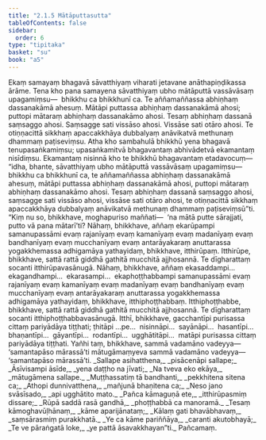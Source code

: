 ```yaml
---
title: "2.1.5 Mātāputtasutta"
tableOfContents: false
sidebar:
  order: 6
type: "tipitaka"
basket: "su"
book: "a5"
---
```



<DynamicBreadcrumb />

<Division number="55" book="a5" bookNo="16" page="59">

<Paragraph number="341" book="a5">
Ekaṃ samayaṃ bhagavā sāvatthiyaṃ viharati jetavane anāthapiṇḍikassa ārāme. Tena kho pana samayena sāvatthiyaṃ ubho mātāputtā vassāvāsaṃ upagamiṃsu—  bhikkhu ca bhikkhunī ca. Te aññamaññassa abhiṇhaṃ dassanakāmā ahesuṃ. Mātāpi puttassa abhiṇhaṃ dassanakāmā ahosi; puttopi mātaraṃ abhiṇhaṃ dassanakāmo ahosi. Tesaṃ abhiṇhaṃ dassanā saṃsaggo ahosi. Saṃsagge sati vissāso ahosi. Vissāse sati otāro ahosi. Te otiṇṇacittā sikkhaṃ apaccakkhāya dubbalyaṃ anāvikatvā methunaṃ dhammaṃ paṭiseviṃsu.
</Paragraph>

<Paragraph number="342" book="a5">
Atha kho sambahulā bhikkhū yena bhagavā tenupasaṅkamiṃsu; upasaṅkamitvā bhagavantaṃ abhivādetvā ekamantaṃ nisīdiṃsu. Ekamantaṃ nisinnā kho te bhikkhū bhagavantaṃ etadavocuṃ—  “idha, bhante, sāvatthiyaṃ ubho mātāputtā vassāvāsaṃ upagamiṃsu—  bhikkhu ca bhikkhunī ca, te aññamaññassa abhiṇhaṃ dassanakāmā ahesuṃ, mātāpi puttassa abhiṇhaṃ dassanakāmā ahosi, puttopi mātaraṃ abhiṇhaṃ dassanakāmo ahosi. Tesaṃ abhiṇhaṃ dassanā saṃsaggo ahosi, saṃsagge sati vissāso ahosi, vissāse sati otāro ahosi, te otiṇṇacittā sikkhaṃ apaccakkhāya dubbalyaṃ anāvikatvā methunaṃ dhammaṃ paṭiseviṃsū”ti.
</Paragraph>

<Paragraph number="343" book="a5">
“Kiṃ nu so, bhikkhave, moghapuriso maññati—  ‘na mātā putte sārajjati, putto vā pana mātarī’ti? Nāhaṃ, bhikkhave, aññaṃ ekarūpampi samanupassāmi evaṃ rajanīyaṃ evaṃ kamanīyaṃ evaṃ madanīyaṃ evaṃ bandhanīyaṃ evaṃ mucchanīyaṃ evaṃ antarāyakaraṃ anuttarassa yogakkhemassa adhigamāya yathayidaṃ, bhikkhave, itthirūpaṃ. Itthirūpe, bhikkhave, sattā rattā giddhā gathitā mucchitā ajjhosannā. Te dīgharattaṃ socanti itthirūpavasānugā.
</Paragraph>

<Paragraph number="344" book="a5">
Nāhaṃ, bhikkhave, aññaṃ ekasaddampi…  ekagandhampi…  ekarasampi…  ekaphoṭṭhabbampi samanupassāmi evaṃ rajanīyaṃ evaṃ kamanīyaṃ evaṃ madanīyaṃ evaṃ bandhanīyaṃ evaṃ mucchanīyaṃ evaṃ antarāyakaraṃ anuttarassa yogakkhemassa adhigamāya yathayidaṃ, bhikkhave, itthiphoṭṭhabbaṃ. Itthiphoṭṭhabbe, bhikkhave, sattā rattā giddhā gathitā mucchitā ajjhosannā. Te dīgharattaṃ socanti itthiphoṭṭhabbavasānugā.
</Paragraph>

<Paragraph number="345" book="a5">
Itthī, bhikkhave, gacchantīpi purisassa cittaṃ pariyādāya tiṭṭhati; ṭhitāpi …pe…  nisinnāpi…  sayānāpi…  hasantīpi…  bhaṇantīpi…  gāyantīpi…  rodantīpi…  ugghātitāpi…  matāpi purisassa cittaṃ pariyādāya tiṭṭhati. Yañhi taṃ, bhikkhave, sammā vadamāno vadeyya—  ‘samantapāso mārassā’ti mātugāmaṃyeva sammā vadamāno vadeyya—  ‘samantapāso mārassā’ti.
</Paragraph>

<Paragraph number="346" type="verses" book="a5">
_Sallape asihatthena,_  
_pisācenāpi sallape;_  
_Āsīvisampi āsīde,_  
_yena daṭṭho na jīvati;_  
_Na tveva eko ekāya,_  
_mātugāmena sallape._  

</Paragraph>

<Paragraph number="347" type="verses" book="a5">
_Muṭṭhassatiṃ tā bandhanti,_  
_pekkhitena sitena ca;_  
_Athopi dunnivatthena,_  
_mañjunā bhaṇitena ca;_  
_Neso jano svāsīsado,_  
_api ugghātito mato._  

</Paragraph>

<Paragraph number="348" type="verses" book="a5">
_Pañca kāmaguṇā ete,_  
_itthirūpasmiṃ dissare;_  
_Rūpā saddā rasā gandhā,_  
_phoṭṭhabbā ca manoramā._  

</Paragraph>

<Paragraph number="349" type="verses" book="a5">
_Tesaṃ kāmoghavūḷhānaṃ,_  
_kāme aparijānataṃ;_  
_Kālaṃ gati bhavābhavaṃ,_  
_saṃsārasmiṃ purakkhatā._  

</Paragraph>

<Paragraph number="350" type="verses" book="a5">
_Ye ca kāme pariññāya,_  
_caranti akutobhayā;_  
_Te ve pāraṅgatā loke,_  
_ye pattā āsavakkhayan”ti._  


</Paragraph>
</Division>

<Paragraph number="351" type="center" book="a5">
Pañcamaṃ.
</Paragraph>